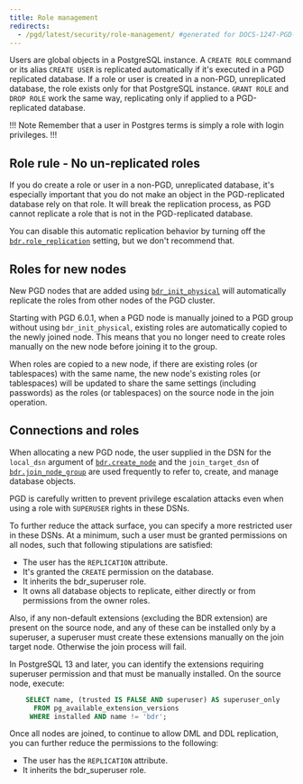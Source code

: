 ```yaml
---
title: Role management
redirects:
  - /pgd/latest/security/role-management/ #generated for DOCS-1247-PGD-6.0-Docs
---
```


Users are global objects in a PostgreSQL instance. A `CREATE ROLE` command or its alias `CREATE USER` is replicated automatically if it's executed in a PGD replicated database. If a role or user is created in a non-PGD, unreplicated database, the role exists only for that PostgreSQL instance. `GRANT ROLE` and `DROP ROLE` work the same way, replicating only if applied to a PGD-replicated database.

!!! Note
Remember that a user in Postgres terms is simply a role with login privileges.
!!!

## Role rule - No un-replicated roles

If you do create a role or user in a non-PGD, unreplicated database, it's especially important that you do not make an object in the PGD-replicated database rely on that role. It will break the replication process, as PGD cannot replicate a role that is not in the PGD-replicated database. 

You can disable this automatic replication behavior by turning off the [`bdr.role_replication`](https://www.enterprisedb.com/docs/pgd/latest/reference/tables-views-functions/pgd-settings/#bdrrole_replication) setting, but we don't recommend that.


## Roles for new nodes

New PGD nodes that are added using [`bdr_init_physical`](https://www.enterprisedb.com/docs/pgd/latest/reference/tables-views-functions/nodes/#bdr_init_physical) will automatically replicate the roles from other nodes of the PGD cluster.

Starting with PGD 6.0.1, when a PGD node is manually joined to a PGD group without using `bdr_init_physical`, existing roles are automatically copied to the newly joined node. This means that you no longer need to create roles manually on the new node before joining it to the group.

When roles are copied to a new node, if there are existing roles (or tablespaces) with the same name, the new node's existing roles (or tablespaces) will be updated to share the same settings (including passwords) as the roles (or tablespaces) on the source node in the join operation.

## Connections and roles

When allocating a new PGD node, the user supplied in the DSN for the `local_dsn`
argument of [`bdr.create_node`](/pgd/latest/reference/tables-views-functions/nodes-management-interfaces#bdrcreate_node) and the `join_target_dsn` of [`bdr.join_node_group`](/pgd/latest/reference/tables-views-functions/nodes-management-interfaces#bdrjoin_node_group)
are used frequently to refer to, create, and manage database objects.

PGD is carefully written to prevent privilege escalation attacks even when using
a role with `SUPERUSER` rights in these DSNs.

To further reduce the attack surface, you can specify a more restricted user in
these DSNs. At a minimum, such a user must be granted permissions on all
nodes, such that following stipulations are satisfied:

-   The user has the `REPLICATION` attribute.
-   It's granted the `CREATE` permission on the database.
-   It inherits the bdr_superuser role.
-   It owns all database objects to replicate, either directly or from
    permissions from the owner roles.

Also, if any non-default extensions (excluding the BDR extension) 
are present on the source node, and any of these can be installed only
by a superuser, a superuser must create these extensions manually on
the join target node. Otherwise the join process will fail.

In PostgreSQL 13 and later, you can identify the extensions requiring superuser permission and
that must be manually installed. On the
source node, execute:

```sql
    SELECT name, (trusted IS FALSE AND superuser) AS superuser_only
      FROM pg_available_extension_versions
     WHERE installed AND name != 'bdr';
```

Once all nodes are joined, to continue to allow DML and DDL replication, you can further reduce the permissions to the following:

-   The user has the `REPLICATION` attribute.
-   It inherits the bdr_superuser role.
